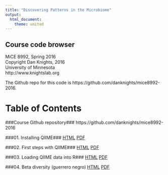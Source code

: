 ```yaml
---
title: "Discovering Patterns in the Microbiome"
output:
  html_document:
    theme: united
---
```


## Course code browser
MiCE 8992, Spring 2016  
Copyright Dan Knights, 2016  
University of Minnesota  
http://www.knightslab.org

The Github repo for this code is https://github.com/danknights/mice8992-2016.

# Table of Contents

###Course Github repository###
https://github.com/danknights/mice8992-2016

###01. Installing QIIME###
[HTML](01.installing.qiime.html)   [PDF](01.installing.qiime.pdf)   

###02. First steps with QIIME###
[HTML](02.first.steps.with.qiime.html)   [PDF](02.first.steps.with.qiime.pdf)   

###03. Loading QIIME data into R###
[HTML](03.loading.data.into.R.html)   [PDF](03.loading.data.into.R.pdf)   

###04. Beta diversity (guerrero negro)
[HTML](../data/guerreronegro/analysis.html)   [PDF](../data/guerreronegro/analysis.pdf)  


